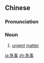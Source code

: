 ==Chinese==
{{zh-forms}}

===Pronunciation===
{{zh-pron
|m=jíshì,er=y
|c=gap1 si6
|mn=kip-sū
|cat=n
}}

===Noun===
{{zh-noun}}

# [[urgent]] [[matter]]

[[ja:急事]]
[[zh:急事]]